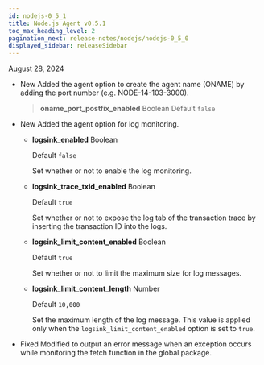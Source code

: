 ```yaml
---
id: nodejs-0_5_1
title: Node.js Agent v0.5.1
toc_max_heading_level: 2
pagination_next: release-notes/nodejs/nodejs-0_5_0
displayed_sidebar: releaseSidebar
---
```


August 28, 2024

- <Status priority='1'>New</Status> Added the agent option to create the agent name (ONAME) by adding the port number (e.g. NODE-14-103-3000).

  > **oname_port_postfix_enabled** <span class='type'>Boolean</span> Default `false`

- <Status priority='1'>New</Status> Added the agent option for log monitoring.

  - **logsink_enabled** <span class='type'>Boolean</span>

    Default `false`

    Set whether or not to enable the log monitoring.

  - **logsink_trace_txid_enabled** <span class='type'>Boolean</span>

    Default `true`

    Set whether or not to expose the log tab of the transaction trace by inserting the transaction ID into the logs.

  - **logsink_limit_content_enabled** <span class='type'>Boolean</span>

    Default `true`

    Set whether or not to limit the maximum size for log messages.

  - **logsink_limit_content_length** <span class='type'>Number</span>

    Default `10,000`

    Set the maximum length of the log message. This value is applied only when the `logsink_limit_content_enabled` option is set to `true`.



- <Status priority='0'>Fixed</Status> Modified to output an error message when an exception occurs while monitoring the fetch function in the global package.


<DownloadNode ver="0.5.1" />
